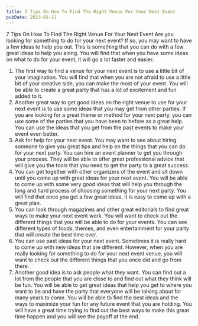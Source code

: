 ```yaml
---
title: 7 Tips On How To Find The Right Venue For Your Next Event
pubDate: 2023-01-11
---
```


7 Tips On How To Find The Right Venue For Your Next Event
Are you looking for something to do for your next event? If so, you may want to have a few ideas to help you out. This is something that you can do with a few great ideas to help you along.  You will find that when you have some ideas on what to do for your event, it will go a lot faster and easier.
1. The first way to find a venue for your next event is to use a little bit of your imagination.  You will find that when you are not afraid to use a little bit of your creative side, you can make the most of your event. You will be able to create a great party that has a lot of excitement and fun added to it.
2.  Another great way to get good ideas on the right venue to use for your next event is to use some ideas that you may get from other parties. If you are looking for a great theme or method for your next party, you can use some of the parties that you have been to before as a great help. You can use the ideas that you get from the past events to make your event even better.
3.  Ask for help for your next event. You may want to see about hiring someone to give you great tips and help on the things that you can do for your next party. You can hire an event planner to get you through your process. They will be able to offer great professional advice that will give you the tools that you need to get the party to a great success.
4. You can get together with other organizers of the event and sit down until you come up with great ideas for your next event. You will be able to come up with some very good ideas that will help you through the long and hard process of choosing something for your next party. You will find that once you get a few great ideas, it is easy to come up with a great plan.
5. You can look through magazines and other great editorials to find great ways to make your next event work. You will want to check out the different things that you will be able to do for your events. You can see different types of foods, themes, and even entertainment for your party that will create the best time ever.
6. You can use past ideas for your next event. Sometimes it is really hard to come up with new ideas that are different.  However, when you are really looking for something to do for your next event venue, you will want to check out the different things that you once did and go from there.  
7. Another good idea is to ask people what they want. You can find out a lot from the people that you are close to and find out what they think will be fun. You will be able to get great ideas that help you get to where you want to be and have the party that everyone will be talking about for many years to come. 
 You will be able to find the best ideas and the ways to maximize your fun for any future event that you are holding. You will have a great time trying to find out the best ways to make this great time happen and you will see the payoff at the end.
